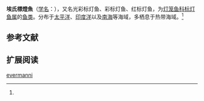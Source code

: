 {{Speciesbox
| name = 光彩标灯鱼
| status = 
| status_system = 
| image = Symbolophorus evermanni.jpg
| genus = Symbolophorus
| species = evermanni
| authority = Gilbert, 1905<ref name='id5597'>{{cite web| url =http://www.bioinfo.cn/db05/BjdwSpecies.php?action=view&id=5597| title =光彩标灯鱼| work =中国动物物种编目数据库| publisher =中国科学院微生物研究所| author =中国科学院动物研究所| accessdate =2009-04-11| deadurl =yes| archiveurl =https://web.archive.org/web/20160305025316/http://www.bioinfo.cn/db05/BjdwSpecies.php?action=view&id=5597| archivedate =2016-03-05}}</ref>
}}

'''埃氏標燈魚'''（[[学名|学名]]：{{lang|la|''Symbolophorus evermanni''}}），又名光彩标灯鱼、彩标灯鱼、红标灯鱼，为[[灯笼鱼科|灯笼鱼科]][[标灯鱼属|标灯鱼属]]的[[鱼类|鱼类]]。分布于[[太平洋|太平洋]]、[[印度洋|印度洋]]以及[[南海|南海]]等海域，多栖息于热带海域。<ref name='id5597'/>

== 参考文献 ==
{{reflist}}

== 扩展阅读 ==
{{refbegin}}
{{wikispecies-inline|Symbolophorus evermanni|光彩标灯鱼}}
{{refend}}
{{Taxonbar|from=Q1905597}}

[[Category:标灯鱼属|evermanni]]


{{灯笼鱼目小作品}}